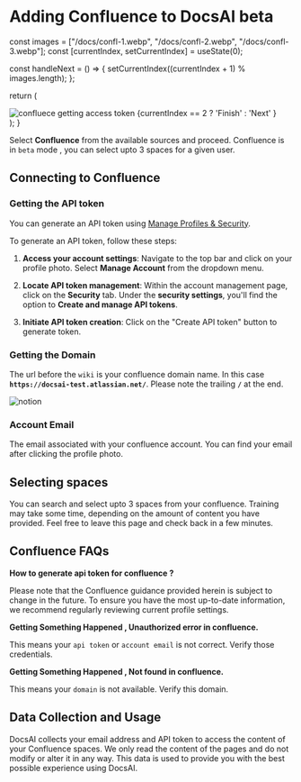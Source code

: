 # Adding Confluence to DocsAI <span className="px-1 text-xl border border-black rounded-lg text-black"> beta </span>




  const images = ["/docs/confl-1.webp", "/docs/confl-2.webp", "/docs/confl-3.webp"];
  const [currentIndex, setCurrentIndex] = useState(0);

  const handleNext = () => {
    setCurrentIndex((currentIndex + 1) % images.length);
  };

  return (
    <div>
      <Image src={images[currentIndex]} width={1024} height={1024} alt="confluece getting access token" className="border my-6 rounded-md shadow-md"  quality={30}/>
      <PrimaryButton  className="mx-auto mt-6" onClick={handleNext}>
        {currentIndex == 2 ? 'Finish' : 'Next' } <ChevronRight className="w-5 h-5 " />
      </PrimaryButton>
    </div>
  );
}
 


Select **Confluence** from the available sources and proceed. Confluence is in `beta` mode , you can select upto 3 spaces for a given user.

## Connecting to Confluence

### Getting the API token 
You can generate an API token using [Manage Profiles & Security](https://id.atlassian.com/manage-profile/security/api-tokens).

To generate an API token, follow these steps:

1. **Access your account settings**: Navigate to the top bar and click on your profile photo. Select **Manage Account** from the dropdown menu.
2. **Locate API token management**: Within the account management page, click on the **Security** tab. Under the **security settings**, 
you'll find the option to **Create and manage API tokens**.

3. **Initiate API token creation**: Click on the "Create API token" button to generate token.

<ConflImages></ConflImages>


### Getting the Domain
The url before the `wiki` is your confluence domain name. In this case **`https://docsai-test.atlassian.net/`**. 
<Callout type="warning"> 
  Please note the trailing **`/`** at the end. 
</Callout>
  
![notion](/docs/confl-4.webp)


### Account Email
The email associated with your confluence account. You can find your email after clicking the profile photo.


## Selecting spaces

You can search and select upto 3 spaces from your confluence. Training may take some time, depending on the amount of content you have provided. 
Feel free to leave this page and check back in a few minutes.

## Confluence FAQs

**How to generate api token for confluence ?** 

Please note that the Confluence guidance provided herein is subject to change in the future. 
To ensure you have the most up-to-date information, we recommend regularly reviewing current profile settings.

**Getting Something Happened , Unauthorized error in confluence.**

This means your `api token` or `account email` is not correct. Verify those credentials.

**Getting Something Happened , Not found in confluence.**

This means your `domain` is not available. Verify this domain.

## Data Collection and Usage

DocsAI collects your email address and API token to access the content of your Confluence spaces. 
We only read the content of the pages and do not modify or alter it in any way. 
This data is used to provide you with the best possible experience using DocsAI.




